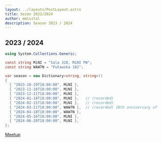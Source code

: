 ```yaml
---
layout: ../layouts/PostLayout.astro
title: Sezon 2023/2024
author: mmisztal
description: Season 2023 / 2024
---
```


## 2023 / 2024


```csharp
using System.Collections.Generic;

const string MiNI = "Sala 328, MiNI PW";
const string WAW7N = "Puławska 182";

var season = new Dictionary<string, string>()
{
  { "2023-10-19T18:00:00", MiNI },
  { "2023-11-16T18:00:00", MiNI },
  { "2023-12-21T18:00:00", MiNI },
  { "2024-01-18T18:00:00", MiNI },   // (recorded)
  { "2024-02-15T18:00:00", MiNI },   // (recorded)
  { "2024-03-21T18:00:00", WAW7N },  // (recorded) 18th anniversary of #wgdotnet
  { "2024-04-18T18:00:00", WAW7N },
  { "2024-05-16T18:00:00", MiNI },
  { "2024-06-20T18:00:00", MiNI },
};
```

<a class="rounded-md bg-indigo-500 px-3.5 py-2.5 text-sm font-semibold text-white shadow-sm hover:bg-indigo-400 focus-visible:outline focus-visible:outline-2 focus-visible:outline-offset-2 focus-visible:outline-indigo-400" href="https://www.meetup.com/WG-NET/" target="_blank">Meetup</a>
